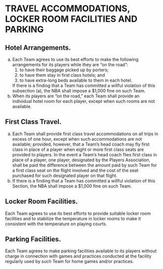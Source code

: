 # TRAVEL ACCOMMODATIONS, LOCKER ROOM FACILITIES AND PARKING
\chaptermark{TRAVEL ACCOMMODATIONS, LOCKER ROOM \ldots}

## Hotel Arrangements.

(a) Each Team agrees to use its best efforts to make the following arrangements for its players while they are "on the road":
    (1) to have their baggage picked up by porters;
    (2) to have them stay in first class hotels; and
    (3) to have extra-long beds available to them in each hotel.
    
    If there is a finding that a Team has committed a willful violation of this subsection (a), the NBA shall impose a \$1,000 fine on such Team.
(b) When its players are "on the road," each Team shall provide an individual hotel room for each player, except when such rooms are not available.

## First Class Travel.

(a) Each Team shall provide first class travel accommodations on all trips in excess of one hour, except when such accommodations are not available; provided, however, that a Team's head coach may fly first class in place of a player when eight or more first class seats are provided to players. In the event a Team's head coach flies first class in place of a player, one player, designated by the Players Association, shall be paid the difference between the amount paid by such Team for a first class seat on the flight involved and the cost of the seat purchased for such designated player on that flight.
(b) If there is a finding that a Team has committed a willful violation of this Section, the NBA shall impose a \$1,000 fine on such Team.

## Locker Room Facilities.

Each Team agrees to use its best efforts to provide suitable locker room facilities and to stabilize the temperature in locker rooms to make it consistent with the temperature on playing courts.

## Parking Facilities.

Each Team agrees to make parking facilities available to its players without charge in connection with games and practices conducted at the facility regularly used by such Team for home games and/or practices.